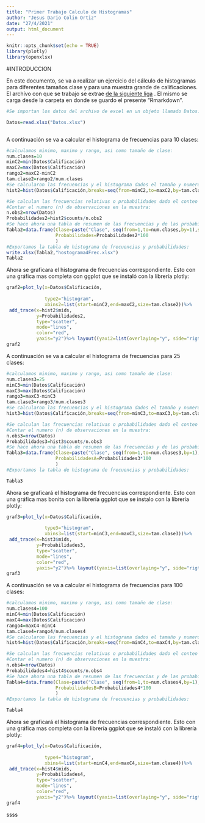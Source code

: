 ---
title: "Primer Trabajo Calculo de Histogramas"
author: "Jesus Dario Colin Ortiz"
date: "27/4/2021"
output: html_document
---

```{r setup, include=FALSE}
knitr::opts_chunk$set(echo = TRUE)
library(plotly)
library(openxlsx)
```

#INTRODUCCION

En este documento, se va a realizar un ejercicio del cálculo de histogramas para diferentes tamaños clase y para una muestra grande de calificaciones. El archívo con que se trabajo se extrae [de la siguiente liga](C:\Users\dario\Downloads) . El mismo se carga desde la carpeta en donde se guardo el presente "Rmarkdown".

```{r Datos}
#Se importan los datos del archivo de excel en un objeto llamado Datos:

Datos=read.xlsx("Datos.xlsx")



```

A continuación se va a calcular el histograma de frecuencias para 10 clases:
```{r histograma1}
#calculamos minimo, maximo y rango, asi como tamaño de clase:
num.clases=10
minC2=min(Datos$Calificación)
maxC2=max(Datos$Calificación)
rango2=maxC2-minC2
tam.clase2=rango2/num.clases
#Se calcularon las frecuencias y el histograma dados el tamaño y numero de clases y los datos:
hist2=hist(Datos$Calificación,breaks=seq(from=minC2,to=maxC2,by=tam.clase2),plot=FALSE)

#Se calculan las frecuencias relativas o probabilidades dado el conteo de frecuencias en el objeto count, dentro del objeto "hist1":
#Contar el numero (n) de observaciones en la muestra:
n.obs2=nrow(Datos)
Probabilidades2=hist2$counts/n.obs2
#Se hace ahora una tabla de resumen de las frecuencias y de las probabilidades (frecuencias relativas para el histograma):
Tabla2=data.frame(Clase=paste("Clase", seq(from=1,to=num.clases,by=1),sep="-"),Frecuencia2=hist2$counts, 
                  Probabilidades=Probabilidades2*100
                  )
#Exportamos la tabla de histograma de frecuencias y probabilidades:
write.xlsx(Tabla2,"hostograma4Frec.xlsx")
Tabla2
```


Ahora se graficara el histograma de frecuencias correspondiente. Esto con una gráfica mas completa con ggplot que se instaló con la librería plotly:



```{r grafica2}
graf2=plot_ly(x=Datos$Calificación,
              
              type2="histogram",
              xbins2=list(start=minC2,end=maxC2,size=tam.clase2))%>%
 add_trace(x=hist2$mids,
           y=Probabilidades2,
           type="scatter",
           mode="lines",
           color="red",
           yaxis="y2")%>% layout((yaxi2=list(overlaying="y", side="rigth")))
graf2
```


A continuación se va a calcular el histograma de frecuencias para 25 clases:
```{r histograma2}
#calculamos minimo, maximo y rango, asi como tamaño de clase:
num.clases3=25
minC3=min(Datos$Calificación)
maxC3=max(Datos$Calificación)
rango3=maxC3-minC3
tam.clase3=rango3/num.clases3
#Se calcularon las frecuencias y el histograma dados el tamaño y numero de clases y los datos:
hist3=hist(Datos$Calificación,breaks=seq(from=minC3,to=maxC3,by=tam.clase3),plot=FALSE)

#Se calculan las frecuencias relativas o probabilidades dado el conteo de frecuencias en el objeto count, dentro del objeto "hist1":
#Contar el numero (n) de observaciones en la muestra:
n.obs3=nrow(Datos)
Probabilidades3=hist3$counts/n.obs3
#Se hace ahora una tabla de resumen de las frecuencias y de las probabilidades (frecuencias relativas para el histograma):
Tabla3=data.frame(Clase=paste("Clase", seq(from=1,to=num.clases3,by=1),sep="-"),Frecuencia3=hist3$counts, 
                  ProbabilidadesA=Probabilidades3*100
                  )
#Exportamos la tabla de histograma de frecuencias y probabilidades:

Tabla3
```


Ahora se graficará el histograma de frecuencias correspondiente. Esto con una gráfica mas bonita con la librería ggplot que se instalo con la librería plotly:

```{r grafica3}
graf3=plot_ly(x=Datos$Calificación,
              
              type3="histogram",
              xbins3=list(start=minC3,end=maxC3,size=tam.clase3))%>%
 add_trace(x=hist3$mids,
           y=Probabilidades3,
           type="scatter",
           mode="lines",
           color="red",
           yaxis="y2")%>% layout((yaxis=list(overlaying="y", side="rigth")))
graf3
```

A continuación se va a calcular el histograma de frecuencias para 100 clases:
```{r histograma3}
#calculamos minimo, maximo y rango, asi como tamaño de clase:
num.clases4=100
minC4=min(Datos$Calificación)
maxC4=max(Datos$Calificación)
rango4=maxC4-minC4
tam.clase4=rango4/num.clases4
#Se calcularon las frecuencias y el histograma dados el tamaño y numero de clases y los datos:
hist4=hist(Datos$Calificación,breaks=seq(from=minC4,to=maxC4,by=tam.clase4),plot=FALSE)

#Se calculan las frecuencias relativas o probabilidades dado el conteo de frecuencias en el objeto count, dentro del objeto "hist1":
#Contar el numero (n) de observaciones en la muestra:
n.obs4=nrow(Datos)
Probabilidades4=hist4$counts/n.obs4
#Se hace ahora una tabla de resumen de las frecuencias y de las probabilidades (frecuencias relativas para el histograma):
Tabla4=data.frame(Clase=paste("Clase", seq(from=1,to=num.clases4,by=1),sep="-"),Frecuencia4=hist4$counts, 
                  ProbabilidadesB=Probabilidades4*100
                  )
#Exportamos la tabla de histograma de frecuencias y probabilidades:

Tabla4
```
Ahora se graficará el histograma de frecuencias correspondiente. Esto con una gráfica mas completa con la librería ggplot que se instaló con la librería plotly:

```{r grafica4}
graf4=plot_ly(x=Datos$Calificación,
              
              type4="histogram",
              xbins4=list(start=minC4,end=maxC4,size=tam.clase4))%>%
 add_trace(x=hist4$mids,
           y=Probabilidades4,
           type="scatter",
           mode="lines",
           color="red",
           yaxis="y2")%>% layout((yaxis=list(overlaying="y", side="rigth")))
graf4
```
ssss